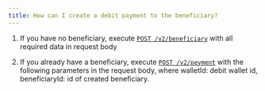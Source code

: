 ```yaml
---
title: How can I create a debit payment to the beneficiary?
---
```


1. If you have no beneficiary, execute [`POST /v2/beneficiary`](/api-reference/endpoint/v2-beneficiary) with all required data in request body

2. If you already have a beneficiary, execute [`POST /v2/peyment`](/api-reference/endpoint/v2-peyment) with the following parameters in the request body, where walletId: debit wallet id, beneficiaryId: id of created beneficiary.